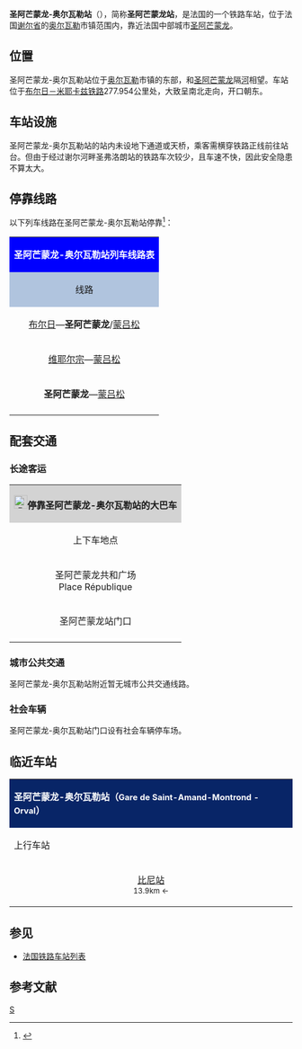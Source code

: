 {{noteTA|G1=法国地名}}
{{Infobox station
|symbol_right={{SNCF logo}}
|native_name=Gare de Saint-Amand-Montrond - Orval
|native_name_lang=fr
|name=圣阿芒蒙龙-奥尔瓦勒站<br><small>（圣阿芒蒙龙站）</small>
|image=Gare-Saint-Amand-Montrond-Orval-BV-2016.jpg
|caption=圣阿芒蒙龙站的主站房
|borough={{FRA}}[[谢尔省|谢尔省]][[奥尔瓦勒|奥尔瓦勒]]
|address=avenue de la gare, 18200 ORVAL
|coordinates={{coord|46|43|35|N|2|29|09|E|display=inline,title|scale:10000}}
|code=576332
|elevation=155
|architect=
|owned= {{SNCF logo}}
|structure=地面单侧式车站
|opened=1861年12月9日
|closed=
|status=使用中
|operator= {{SNCF logo}}
|lines=[[布尔日－米耶卡兹铁路|布尔日－米耶卡兹铁路]]
|platforms=2
|tracks=3
|type=客运车站，兼办货运业务
|services={{TER logo}}
|passengers=48,662人次
|pass_year=2016年<ref>{{Cite web|url=https://ressources.data.sncf.com/explore/dataset/frequentation-gares/?sort=voyageurs_2014&q=saint+amand|title=Fréquentation en gares|accessdate=2018-06-09|author=SNCF|date=|language=fr|publisher=SNCF Open Data|archive-date=2018-06-12|archive-url=https://web.archive.org/web/20180612142830/https://ressources.data.sncf.com/explore/dataset/frequentation-gares/?sort=voyageurs_2014&q=saint+amand|dead-url=no}}</ref>
|pass_rank=c级
|other_services_collapsible=yes
|other_services={{Infobox|child=yes
|label1=[[File:CH-Zusatztafel-Fussgänger.svg|7px]] _ {{Remi logo}}
|data1=<span style="background:#691464"><span style="color:#691464">-</span></span><span style="background:#691464"><span style="color:#FFFFFF">'''150'''</span></span><span style="background:#691464"><span style="color:#691464">-</span></span>
|label2=
|data2=
|label3=
|data3=
|label4=
|data4=
|label5=
|data5=
|label6=
|data6=
|label7=
|data7=
|label8=
|data8=
|label9=
|data9=
|label10=
|data10=
|label11=
|data11=
}}
}}
'''圣阿芒蒙龙-奥尔瓦勒站'''（{{lang-fr|Gare de Saint-Amand-Montrond - Orval}}），简称'''圣阿芒蒙龙站'''，是法国的一个铁路车站，位于法国[[谢尔省|谢尔省]]的[[奥尔瓦勒|奥尔瓦勒]]市镇范围内，靠近法国中部城市[[圣阿芒蒙龙|圣阿芒蒙龙]]。

==位置==

圣阿芒蒙龙-奥尔瓦勒站位于[[奥尔瓦勒|奥尔瓦勒]]市镇的东部，和[[圣阿芒蒙龙|圣阿芒蒙龙]]隔[[谢尔河|河]]相望。车站位于[[布尔日－米耶卡兹铁路|布尔日－米耶卡兹铁路]]277.954公里处，大致呈南北走向，开口朝东。

==车站设施==

圣阿芒蒙龙-奥尔瓦勒站的站内未设地下通道或天桥，乘客需横穿铁路正线前往站台。但由于经过谢尔河畔圣弗洛朗站的铁路车次较少，且车速不快，因此安全隐患不算太大。

== 停靠线路 ==

{{动态列表|最后更新时间：2018年12月24日。本章节内容仅供参考，不排除临时性的变更。欢迎修正和补充}}

以下列车线路在圣阿芒蒙龙-奥尔瓦勒站停靠<ref>{{Cite web|url=https://www.ter.sncf.com/centre-val-de-loire/gares/87576322/St-Amand-Montrond-Orval/pratique|title=GARE ST-AMAND-MONTROND-ORVAL|accessdate=2017-04-06|author=SNCF|date=|language=法语|publisher=TER Centre-Val-de-Loire|archive-date=2018-06-12|archive-url=https://web.archive.org/web/20180612143504/https://www.ter.sncf.com/centre-val-de-loire/gares/87576322/St-Amand-Montrond-Orval/pratique|dead-url=no}}</ref>：

{| class="wikitable mw-collapsible" 
|colspan="5" style="background:#0000FF" align="center" |{{SNCF logo}} <span style="color:#FFFFFF">'''圣阿芒蒙龙-奥尔瓦勒站列车线路表'''</span>
|-
!style="background:#B0C4DE"| 线路
!style="background:#B0C4DE"|车种
!style="background:#B0C4DE"|上一站
!style="background:#B0C4DE"|下一站
!style="background:#B0C4DE"|大致运行频率{{noteTag|name=noteA}}
|-
|[[布尔日站|布尔日]]—'''圣阿芒蒙龙'''/[[蒙吕松城站|蒙吕松]]
| rowspan="3" align="center"|{{TER-CVL logo}}
|[[谢尔河畔新堡站|谢尔河畔新堡]]/[[比尼站|比尼]]
|（终点）/[[于尔塞站|于尔塞]]/[[瓦隆昂叙利站|瓦隆昂叙利]]
|每天4趟左右
|-
|[[维耶尔宗城站|维耶尔宗]]—[[蒙吕松城站|蒙吕松]]
|[[谢尔河畔新堡站|谢尔河畔新堡]]/[[比尼站|比尼]]
|[[于尔塞站|于尔塞]]/[[瓦隆昂叙利站|瓦隆昂叙利]]
|每天3趟左右
|-
|'''圣阿芒蒙龙'''—[[蒙吕松城站|蒙吕松]]
|（起点）
|[[于尔塞站|于尔塞]]
|每周三1趟
|-
|colspan="5" style="background:#FFFFFF"|{{noteFoot|1=
{{noteTag|name=noteA|1=在本栏中，往返1次为"1趟"；除特别标明外，其数据仅工作日有效，周末及节假日列车数量可能会减少}}
}}
|}

==配套交通==

===长途客运===

{| class="wikitable mw-collapsible" 
|colspan="3" align="center" style="background:#D3D3D3" |[[File:BSicon_BUS.svg|24x24px]]'''停靠圣阿芒蒙龙-奥尔瓦勒站的大巴车'''
|-
!align="center" |上下车地点
!align="center" |运营单位
!align="center" |主要线路及目的地{{noteTag|name=noteA}}
|-
| rowspan="1" align="center" |圣阿芒蒙龙共和广场<br>Place République
|align="center" |{{Remi logo}}-{{link-fr|谢尔省城际客运|Lignes 18|Lignes 18}}
|
<span style="background:#691464"><span style="color:#691464">-</span></span><span style="background:#691464"><span style="color:#FFFFFF">'''150'''</span></span><span style="background:#691464"><span style="color:#691464">-</span></span> [[利赛-洛希|Lissay-Lochy]]{{.w}}[[勒韦_(谢尔省)|Levet]]{{.w}}[[布尔日|Bourges]]{{noteTag|name=noteC}}
|-
| rowspan="1" align="center" |圣阿芒蒙龙站门口
|align="center" |[[SNCF|SNCF]]<br>Car TER{{noteTag|name=noteB}}
|（''当某条铁路线施工或罢工时，SNCF可能会提供途径该线路沿途站点的大巴车''）
|-
|colspan="3" style="background:#FFFFFF"|{{noteFoot|1=
{{noteTag|name=noteA|1=本栏不包括可以联程中转前往的目的地}}
{{noteTag|name=noteB|1=其车票可与SNCF的同线路车票通用}}
{{noteTag|name=noteC|1=每天1~2趟，周日及节假日停运}}
}}
|}

===城市公共交通===

圣阿芒蒙龙-奥尔瓦勒站附近暂无城市公共交通线路。

===社会车辆===
圣阿芒蒙龙-奥尔瓦勒站门口设有社会车辆停车场。

==临近车站==

{|class="wikitable mw-collapsible" style="margin: 0 auto; text-align:center; width:42em;"
|colspan="3"  style="background:#082567" |<span style="color:#FFFFFF">'''圣阿芒蒙龙-奥尔瓦勒站（<span style="font-size:11pt;">Gare de Saint-Amand-Montrond - Orval</span>）'''</span>
|-
!上行车站
!线路
!下行车站
|-
|align="center" |[[比尼站|比尼站]]<br><span style="font-size:small">13.9km ←</span>
|align="center" |'''[[布尔日－米耶卡兹铁路|布尔日－米耶卡兹铁路]]'''
|align="center" |[[于尔塞站|于尔塞站]]<br><span style="font-size:small">→ 15.7km</span>
|}

==参见==

* [[法国铁路车站列表|法国铁路车站列表]]

== 参考文献 ==
{{Reflist}}

[[Category:谢尔省铁路车站|S]]